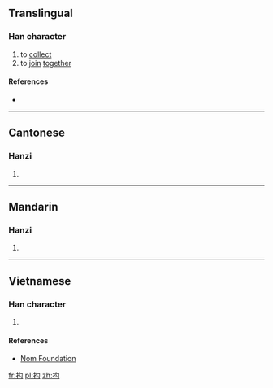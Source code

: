 ==Translingual==

===Han character===
{{Han char|rn=64|rad=手|as=04|sn=7|four=|canj=QPI,XQPI|ids=⿰扌勾}}

# to [[collect]]
# to [[join]] [[together]]

====References====
* {{Han ref|kx=0420.120|dkj=11865|dj=0767.130|hdz=31843.010|uh=6285|ud=25221}}

----

==Cantonese==

===Hanzi===
{{yue-hanzi|jyut=[[keoi1]]|y=keui1}}

# {{defn|lang=yue|sort=手04}}

----

==Mandarin==

===Hanzi===
{{cmn-hanzi|pin=[[jū]] ([[ju1]])|wg=chü<sup>1</sup>}}

# {{defn|lang=cmn|sort=手04}}

----

==Vietnamese==

===Han character===
{{vi-readings|rs=手04|hanviet=câu}}

# {{defn|lang=vi|sort=手04}}

====References====
* [http://nomfoundation.org/common/nom_details.php?codepoint=6285 Nom Foundation]

[[fr:抅]]
[[pl:抅]]
[[zh:抅]]
